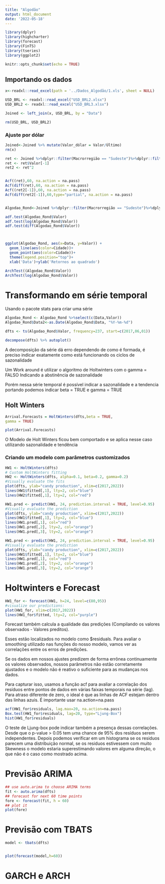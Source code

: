 ```yaml
---
title: "Algodão"
output: html_document
date: '2022-05-18'
---
```


```r
library(dplyr)
library(highcharter)
library(forecast)
library(FinTS)
library(tseries)
library(ggplot2)

knitr::opts_chunk$set(echo = TRUE)

```


## Importando os dados
```r
x<-readxl::read_excel(path = '../Dados_Algodão/1.xls', sheet = NULL)

USD_BRL <- readxl::read_excel("USD_BRL2.xlsx")
USD_BRL2 <- readxl::read_excel("USD_BRL3.xlsx")

Joined <- left_join(x, USD_BRL, by = "Data")
```

```r

rm(USD_BRL, USD_BRL2)
```

### Ajuste por dólar

```r

Joined<-Joined %>% mutate(Valor_dólar = Valor/Último)
rm(x)
```



```r

ret <- Joined %>%dplyr::filter(Macrorregião == "Sudeste")%>%dplyr::filter(Cidade == "Rondonópolis") %>%  select(Valor)
ret <- ret$Valor[-1]
ret2 <- ret^2


Acf((ret),60, na.action = na.pass)
Acf(diff(ret),60, na.action = na.pass)
Acf((ret2[-1]),60, na.action = na.pass)
Acf(diff(ret2[-1]),60,type="partial", na.action = na.pass)



```


```r
Algodao_Rond<-Joined %>%dplyr::filter(Macrorregião == "Sudeste")%>%dplyr::filter(Cidade == "Rondonópolis") 


```


```r
adf.test(Algodao_Rond$Valor)
adf.test(log(Algodao_Rond$Valor))
adf.test(diff(Algodao_Rond$Valor))




```

```r
ggplot(Algodao_Rond, aes(x=Data, y=Valor)) +
  geom_line(aes(color=Cidade))+
  geom_point(aes(color=Cidade))+
  theme(legend.position="top")+
  xlab('Data')+ylab('Retornos ao quadrado')
```


```r

ArchTest((Algodao_Rond$Valor))
ArchTest(log(Algodao_Rond$Valor))
```
# Transformando em série temporal
Usando o pacote stats para criar uma série

```r

Algodao_Rond <- Algodao_Rond %>%select(c(Data,Valor))
Algodao_Rond$Data2<-as.Date(Algodao_Rond$Data, "%Y-%m-%d")

dfts <- ts(Algodao_Rond$Valor, frequency=237, start=c(2017,06,01))

```


```r
decompose(dfts) %>% autoplot()
```

A decomposição da série dá erro dependendo de como é formada, é preciso indicar exatamente como está funcionando os ciclos de sazonalidade

Um Work around é utilizar o algoritmo de Holtwinters com o gamma = FALSO 
Indicando a abstinência de sazonalidade 

Porém nessa série temporal é possível indicar a sazonalidade e a tendencia portando podemos indicar beta = TRUE e gamma = TRUE


## Holt Winters

```r

Arrival.Forecasts = HoltWinters(dfts,beta = TRUE, 
gamma = TRUE)

plot(Arrival.Forecasts)

```
O Modelo de Holt Winters ficou bem comportado e se aplica nesse caso utilizando sazonalidade e tendência


### Criando um modelo com parâmetros customizados 

```r
HW1 <- HoltWinters(dfts)
# Custom HoltWinters fitting
HW2 <- HoltWinters(dfts, alpha=0.1, beta=0.2, gamma=0.2)
#Visually evaluate the fits
plot(dfts, ylab="candy production", xlim=c(2017,2022))
lines(HW1$fitted[,1], lty=2, col="blue")
lines(HW2$fitted[,1], lty=2, col="red")

```

```r

HW1.pred <- predict(HW1, 24, prediction.interval = TRUE, level=0.95)
#Visually evaluate the prediction
plot(dfts, ylab="candy production", xlim=c(2017,2022))
lines(HW1$fitted[,1], lty=2, col="blue")
lines(HW1.pred[,1], col="red")
lines(HW1.pred[,2], lty=2, col="orange")
lines(HW1.pred[,3], lty=2, col="orange")
```

```r

HW1.pred <- predict(HW1, 24, prediction.interval = TRUE, level=0.95)
#Visually evaluate the prediction
plot(dfts, ylab="candy production", xlim=c(2017,2022))
lines(HW1$fitted[,1], lty=2, col="blue")
lines(HW1.pred[,1], col="red")
lines(HW1.pred[,2], lty=2, col="orange")
lines(HW1.pred[,3], lty=2, col="orange")


```

# Holtwinters e Forecast

```r

HW1_for <- forecast(HW1, h=24, level=c(80,95))
#visualize our predictions:
plot(HW1_for, xlim=c(2017,2022))
lines(HW1_for$fitted, lty=2, col="purple")


```

Forecast também calcula a qualidade das predições (Compilando os valores observados - Valores preditos). 

Esses estão localizados no modelo como $residuals. Para avaliar o smoothing utilizado nas funções do nosso modelo,
vamos ver as correlações entre os erros de predições.


Se os dados em nossos ajustes predizem de forma errônea continuamente os valores observados, nossos parâmetros não estão corretamente ajustados e o modelo não é reativo o suficiente para as mudanças nos dados.

Para capturar isso, usamos a função acf para avaliar a correlação dos resíduos entre pontos de dados em várias faixas temporais na série (lag). Para atraso diferente de zero, o ideal é que as linhas de ACF estejam dentro das linhas azuis. É importante usar na.action=na.pass

```r
acf(HW1_for$residuals, lag.max=20, na.action=na.pass)
Box.test(HW1_for$residuals, lag=20, type="Ljung-Box")
hist(HW1_for$residuals)


```



O teste de Ljung-box pode indicar também a presença dessas correlações. Desde que o p-value > 0.05 tem uma chance de 95% dos resíduos serem independentes. Depois podemos verificar em um histograma se os residuos parecem uma distribuição normal, se os residuos estivessem com muito Skewness o modelo estaria superestimando valores em alguma direção, o que não é o caso como mostrado acima.

# Previsão ARIMA

```r
## use auto.arima to choose ARIMA terms
fit <- auto.arima(dfts)
## forecast for next 60 time points
fore <- forecast(fit, h = 60)
## plot it
plot(fore)


```

# Previsão com TBATS

```r
model <- tbats(dfts)


plot(forecast(model,h=60))


```


# GARCH e ARCH

```r



```



